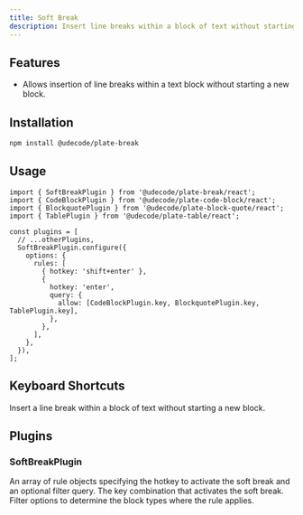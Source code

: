 ```yaml
---
title: Soft Break
description: Insert line breaks within a block of text without starting a new block.
---
```


<ComponentPreview name="demo" id="soft-break" />

<PackageInfo>

## Features

- Allows insertion of line breaks within a text block without starting a new block.

</PackageInfo>

## Installation

```bash
npm install @udecode/plate-break
```

## Usage

```tsx
import { SoftBreakPlugin } from '@udecode/plate-break/react';
import { CodeBlockPlugin } from '@udecode/plate-code-block/react';
import { BlockquotePlugin } from '@udecode/plate-block-quote/react';
import { TablePlugin } from '@udecode/plate-table/react';

const plugins = [
  // ...otherPlugins,
  SoftBreakPlugin.configure({
    options: {
      rules: [
        { hotkey: 'shift+enter' },
        {
          hotkey: 'enter',
          query: {
            allow: [CodeBlockPlugin.key, BlockquotePlugin.key, TablePlugin.key],
          },
        },
      ],
    },
  }),
];
```

## Keyboard Shortcuts

<KeyTable>
  <KeyTableItem hotkey="Shift + Enter">
    Insert a line break within a block of text without starting a new block.
  </KeyTableItem>
</KeyTable>

## Plugins

### SoftBreakPlugin

<APIOptions>

<APIItem name="rules" type="object[]" optional>
An array of rule objects specifying the hotkey to activate the soft break and an optional filter query.
<APISubList>
<APISubListItem parent="rules" name="hotkey" type="string">
The key combination that activates the soft break.
</APISubListItem>
<APISubListItem parent="rules" name="query" type="QueryNodeOptions" optional>
Filter options to determine the block types where the rule applies.
</APISubListItem>
</APISubList>
</APIItem>
</APIOptions>